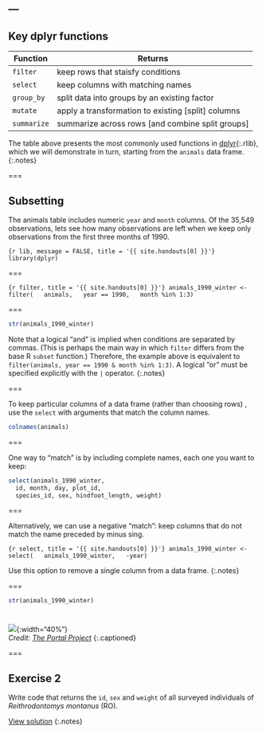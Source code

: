 ---
---

## Key dplyr functions

| Function    | Returns                                            |
|-------------+----------------------------------------------------|
| `filter`    | keep rows that staisfy conditions                  |
| `select`    | keep columns with matching names                   |
| `group_by`  | split data into groups by an existing factor       |
| `mutate`    | apply a transformation to existing [split] columns |
| `summarize` | summarize across rows [and combine split groups]   |

The table above presents the most commonly used functions in [dplyr](){:.rlib}, which we will demonstrate in turn, starting from the `animals` data frame.
{:.notes}

===

## Subsetting

The animals table includes numeric `year` and `month` columns. Of the 35,549 observations, lets see how many observations are left when we keep only observations from the first three months of 1990.

```{r lib, message = FALSE, title = '{{ site.handouts[0] }}'}
library(dplyr)
```

===

```{r filter, title = '{{ site.handouts[0] }}'}
animals_1990_winter <- filter(
  animals,
  year == 1990,
  month %in% 1:3)
```

===

```r
str(animals_1990_winter)
```

Note that a logical "and" is implied when conditions are separated by commas. (This is perhaps the main way in which `filter` differs from the base R `subset` function.) Therefore, the example above is equivalent to `filter(animals, year == 1990 & month %in% 1:3)`. A logical "or" must be specified explicitly with the `|` operator.
{:.notes}

===

To keep particular columns of a data frame (rather than choosing rows) , use the `select` with arguments that match the column names.

```r
colnames(animals)
```

===

One way to "match" is by including complete names, each one you want to keep:

```r
select(animals_1990_winter,
  id, month, day, plot_id,
  species_id, sex, hindfoot_length, weight)
```

===

Alternatively, we can use a negative "match": keep columns that do not match the name preceded by minus sing.

```{r select, title = '{{ site.handouts[0] }}'}
animals_1990_winter <- select(
  animals_1990_winter,
  -year)
```

Use this option to remove a single column from a data frame.
{:.notes}

===

```r
str(animals_1990_winter)
```

<!--
===

To complete this section, we sort the 1990 winter animals data by descending order of species name, then by ascending order of weight. Note that `arrange` assumes ascending order unless the variable name is enclosed by `desc()`.

```{r arrange, title = '{{ site.handouts[0] }}'}
sorted <- arrange(animals_1990_winter,
                  desc(species_id), weight)
```

```r
head(sorted)
```
-->

===

![]({{ site.baseurl }}/images/img_4185.jpg){:width="40%"}  
*Credit: [The Portal Project](https://portalproject.wordpress.com)*
{:.captioned}

===

## Exercise 2

Write code that returns the `id`, `sex` and `weight` of all surveyed individuals of *Reithrodontomys montanus* (RO).

[View solution](#solution-2)
{:.notes}
